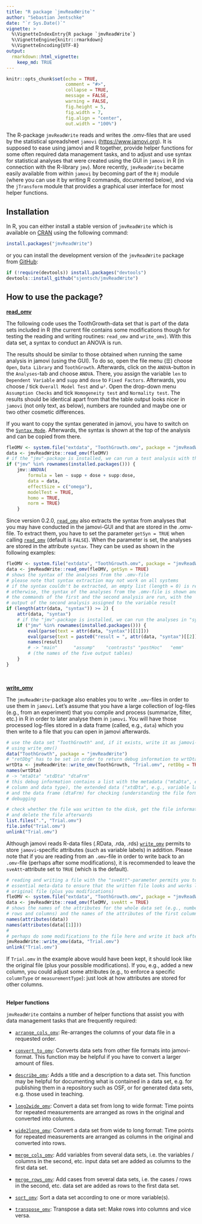 ```yaml
---
title: "R package `jmvReadWrite`"
author: "Sebastian Jentschke"
date: "`r Sys.Date()`"
vignette: >
  %\VignetteIndexEntry{R package `jmvReadWrite`}
  %\VignetteEngine{knitr::rmarkdown}
  %\VignetteEncoding{UTF-8}
output:
  rmarkdown::html_vignette:
    keep_md: TRUE  
---
```


```r
knitr::opts_chunk$set(echo = TRUE,
                      comment = "#>",
                      collapse = TRUE,
                      message = FALSE,
                      warning = FALSE,
                      fig.height = 5,
                      fig.width = 7,
                      fig.align = "center",
                      out.width = "100%")
```


The R-package `jmvReadWrite` reads and writes the .omv-files that are used by
the statistical spreadsheet `jamovi` (<https://www.jamovi.org>). It is supposed
to ease using jamovi and R together, provide helper functions for some often 
required data management tasks, and to adjust and use syntax for statistical
analyses that were created using the GUI in `jamovi` in R (in connection with
the R-library `jmv`). More recently, `jmvReadWrite` became easily available
from within `jamovi` by becoming part of the `Rj` module (where you can use it
by writing R commands, documented below), and via the `jTransform` module that
provides a graphical user interface for most helper functions.

## Installation

In R, you can either install a stable version of `jmvReadWrite` which is
available on [CRAN](https://cran.r-project.org/package=jmvReadWrite) using the
following command:

```r
install.packages("jmvReadWrite")
```

or you can install the development version of the `jmvReadWrite` package from
[GitHub](https://github.com/sjentsch/jmvReadWrite/):

```r
if (!require(devtools)) install.packages("devtools")
devtools::install_github("sjentsch/jmvReadWrite")
```

 
## How to use the package?

[**read_omv**](https://sjentsch.github.io/jmvReadWrite/reference/read_omv.html)

The following code uses the ToothGrowth-data set that is part of the data sets
included in R (the current file contains some modifications though for testing
the reading and writing routines: `read_omv` and `write_omv`). With this data
set, a syntax to conduct an ANOVA is run.

The results should be similar to those obtained when running the same analysis
in jamovi (using the GUI). To do so, open the file menu (☰) choose `Open`,
`Data Library` and `ToothGrowth`. Afterwards, click on the `ANOVA`-button in
the `Analyses`-tab and choose `ANOVA`. There, you assign the variable `len` to
`Dependent Variable` and `supp` and `dose` to `Fixed Factors`. Afterwards, you
choose / tick `Overall Model Test` and `ω²`. Open the drop-down menu
`Assumption Checks` and tick `Homogeneity test` and `Normality test`.
The results should be identical apart from that the table output looks nicer in
`jamovi` (not only text, as below), numbers are rounded and maybe one or two
other cosmetic differences.

If you want to copy the syntax generated in jamovi, you have to switch on the
[`Syntax Mode`](https://jamovi.readthedocs.io/en/latest/usermanual/um_6_jamovi_and_R.html#syntax-mode).
Afterwards, the syntax is shown at the top of the analysis and can be copied
from there.

```r
fleOMV <- system.file("extdata", "ToothGrowth.omv", package = "jmvReadWrite")
data <- jmvReadWrite::read_omv(fleOMV)
# if the "jmv"-package is installed, we can run a test analysis with the data
if ("jmv" %in% rownames(installed.packages())) {
    jmv::ANOVA(
        formula = len ~ supp + dose + supp:dose,
        data = data,
        effectSize = c("omega"),
        modelTest = TRUE,
        homo = TRUE,
        norm = TRUE)
    }
```

Since version 0.2.0,
[`read_omv`](https://sjentsch.github.io/jmvReadWrite/reference/read_omv.html)
also extracts the syntax from analyses that you may have conducted in the
jamovi-GUI and that are stored in the .omv-file. To extract them, you have to
set the parameter `getSyn = TRUE` when calling
[`read_omv`](https://sjentsch.github.io/jmvReadWrite/reference/read_omv.html)
(default is `FALSE`). When the parameter is set, the analyses are stored in the
attribute `syntax`. They can be used as shown in the following examples:

```r
fleOMV <- system.file("extdata", "ToothGrowth.omv", package = "jmvReadWrite")
data <- jmvReadWrite::read_omv(fleOMV, getSyn = TRUE)
# shows the syntax of the analyses from the .omv-file
# please note that syntax extraction may not work on all systems
# if the syntax couldn't be extracted, an empty list (length = 0) is returned,
# otherwise, the syntax of the analyses from the .omv-file is shown and
# the commands of the first and the second analysis are run, with the
# output of the second analysis assigned to the variable result
if (length(attr(data, "syntax")) >= 2) {
    attr(data, "syntax")
    # if the "jmv"-package is installed, we can run the analyses in "syntax"
    if ("jmv" %in% rownames(installed.packages())) {
        eval(parse(text = attr(data, "syntax")[[1]]))
        eval(parse(text = paste0("result = ", attr(data, "syntax")[[2]])))
        names(result)
        # -> "main"      "assump"    "contrasts" "postHoc"   "emm"
        # (the names of the five output tables)
    }
}
```
<br/>

[**write_omv**](https://sjentsch.github.io/jmvReadWrite/reference/write_omv.html)

The `jmvReadWrite`-package also enables you to write `.omv`-files in order to
use them in `jamovi`. Let's assume that you have a large collection of
log-files (e.g., from an experiment) that you compile and process (summarize,
filter, etc.) in R in order to later analyse them in `jamovi`. You will have
those processed log-files stored in a data frame (called, e.g., `data`) which
you then write to a file that you can open in jamovi afterwards.

```r
# use the data set "ToothGrowth" and, if it exists, write it as jamovi-file
# using write_omv()
data("ToothGrowth", package = "jmvReadWrite")
# "retDbg" has to be set in order to return debug information to wrtDta
wrtDta <- jmvReadWrite::write_omv(ToothGrowth, "Trial.omv", retDbg = TRUE)
names(wrtDta)
# -> "mtaDta" "xtdDta" "dtaFrm"
# this debug information contains a list with the metadata ("mtaDta", e.g.,
# column and data type), the extended data ("xtdDta", e.g., variable lables),
# and the data frame (dtaFrm) for checking (understanding the file format) and
# debugging

# check whether the file was written to the disk, get the file information (size, etc.)
# and delete the file afterwards
list.files(".", "Trial.omv")
file.info("Trial.omv")
unlink("Trial.omv")
```

Although jamovi reads R-data files (.RData, .rda, .rds)
[`write_omv`](https://sjentsch.github.io/jmvReadWrite/reference/write_omv.html)
permits to store `jamovi`-specific attributes (such as variable labels) in
addition. Please note that if you are reading from an `.omv`-file in order to
write back to an `.omv`-file (perhaps after some modifications), it is
recommended to leave the `sveAtt`-attribute set to `TRUE` (which is the
default).

```r
# reading and writing a file with the "sveAtt"-parameter permits you to keep
# essential meta-data to ensure that the written file looks and works like the
# original file (plus you modifications)
fleOMV <- system.file("extdata", "ToothGrowth.omv", package = "jmvReadWrite")
data <- jmvReadWrite::read_omv(fleOMV, sveAtt = TRUE)
# shows the names of the attributes for the whole data set (e.g., number of
# rows and columns) and the names of the attributes of the first column
names(attributes(data))
names(attributes(data[[1]]))
#
# perhaps do some modifications to the file here and write it back afterwards
jmvReadWrite::write_omv(data, "Trial.omv")
unlink("Trial.omv")
```

If `Trial.omv` in the example above would have been kept, it should look like
the original file (plus your possible modifications). If you, e.g., added a new
column, you could adjust some attributes (e.g., to enforce a specific
`columnType` or `measurementType`): just look at how attributes are stored for
other columns.
<br /><br />

**Helper functions**

`jmvReadWrite` contains a number of helper functions that assist you with data
management tasks that are frequently required:

* [`arrange_cols_omv`](https://sjentsch.github.io/jmvReadWrite/reference/arrange_cols_omv.html):
  Re-arranges the columns of your data file in a requested order.

* [`convert_to_omv`](https://sjentsch.github.io/jmvReadWrite/reference/convert_to_omv.html):
  Converts data sets from other file formats into jamovi-format. This function
  may be helpful if you have to convert a larger amount of files.

* [`describe_omv`](https://sjentsch.github.io/jmvReadWrite/reference/describe_omv.html):
  Adds a title and a description to a data set. This function may be helpful
  for documenting what is contained in a data set, e.g. for publishing them in
  a repository such as OSF, or for generated data sets, e.g. those used in
  teaching.

* [`long2wide_omv`](https://sjentsch.github.io/jmvReadWrite/reference/long2wide_omv.html):
  Convert a data set from long to wide format: Time points for repeated
  measurements are arranged as rows in the original and converted into
  columns.

* [`wide2long_omv`](https://sjentsch.github.io/jmvReadWrite/reference/wide2long_omv.html):
  Convert a data set from wide to long format: Time points for repeated
  measurements are arranged as columns in the original and converted into
  rows.

* [`merge_cols_omv`](https://sjentsch.github.io/jmvReadWrite/reference/merge_cols_omv.html):
  Add variables from several data sets, i.e. the variables / columns in the
  second, etc. input data set are added as columns to the first data set.

* [`merge_rows_omv`](https://sjentsch.github.io/jmvReadWrite/reference/merge_rows_omv.html):
  Add cases from several data sets, i.e. the cases / rows in the second, etc.
  data set are added as rows to the first data set.

* [`sort_omv`](https://sjentsch.github.io/jmvReadWrite/reference/sort_omv.html):
  Sort a data set according to one or more variable(s).

* [`transpose_omv`](https://sjentsch.github.io/jmvReadWrite/reference/transpose_omv.html):
  Transpose a data set: Make rows into columns and vice versa.
